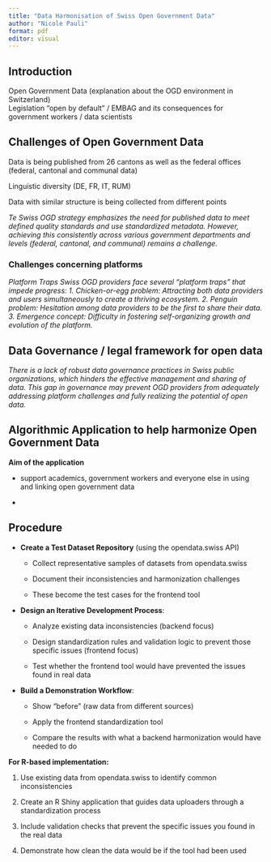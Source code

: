 ```yaml
---
title: "Data Harmonisation of Swiss Open Government Data"
author: "Nicole Pauli"
format: pdf
editor: visual
---
```


## Introduction

Open Government Data (explanation about the OGD environment in Switzerland)\
Legislation "open by default" / EMBAG and its consequences for government workers / data scientists

## Challenges of Open Government Data

Data is being published from 26 cantons as well as the federal offices (federal, cantonal and communal data)

Linguistic diversity (DE, FR, IT, RUM)

Data with similar structure is being collected from different points

*Te Swiss OGD strategy emphasizes the need for published data to meet defined quality standards and use standardized metadata. However, achieving this consistently across various government departments and levels (federal, cantonal, and communal) remains a challenge.*

### Challenges concerning platforms

*Platform Traps Swiss OGD providers face several “platform traps” that impede progress: 1. Chicken-or-egg problem: Attracting both data providers and users simultaneously to create a thriving ecosystem. 2. Penguin problem: Hesitation among data providers to be the first to share their data. 3. Emergence concept: Difficulty in fostering self-organizing growth and evolution of the platform.*

## Data Governance / legal framework for open data

*There is a lack of robust data governance practices in Swiss public organizations, which hinders the effective management and sharing of data. This gap in governance may prevent OGD providers from adequately addressing platform challenges and fully realizing the potential of open data.*

## Algorithmic Application to help harmonize Open Government Data

**Aim of the application**

-   support academics, government workers and everyone else in using and linking open government data

-   

## Procedure

-   **Create a Test Dataset Repository** (using the opendata.swiss API)

    -   Collect representative samples of datasets from opendata.swiss

    -   Document their inconsistencies and harmonization challenges

    -   These become the test cases for the frontend tool

-   **Design an Iterative Development Process**:

    -   Analyze existing data inconsistencies (backend focus)

    -   Design standardization rules and validation logic to prevent those specific issues (frontend focus)

    -   Test whether the frontend tool would have prevented the issues found in real data

-   **Build a Demonstration Workflow**:

    -   Show "before" (raw data from different sources)

    -   Apply the frontend standardization tool

    -   Compare the results with what a backend harmonization would have needed to do

**For R-based implementation:**

1.  Use existing data from opendata.swiss to identify common inconsistencies

2.  Create an R Shiny application that guides data uploaders through a standardization process

3.  Include validation checks that prevent the specific issues you found in the real data

4.  Demonstrate how clean the data would be if the tool had been used
